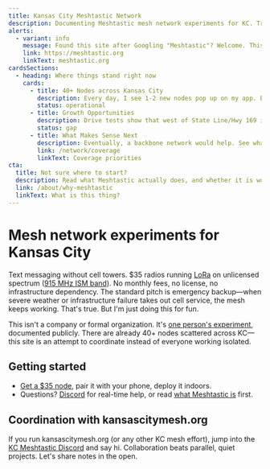 ```yaml
---
title: Kansas City Meshtastic Network
description: Documenting Meshtastic mesh network experiments for KC. Trying stuff, writing down what works, geeking out.
alerts:
  - variant: info
    message: Found this site after Googling "Meshtastic"? Welcome. This project documents my idea for Kansas City's build-out; the official project lives over at meshtastic.org.
    link: https://meshtastic.org
    linkText: meshtastic.org
cardsSections:
  - heading: Where things stand right now
    cards:
      - title: 40+ Nodes across Kansas City
        description: Every day, I see 1-2 new nodes pop up on my app. But there's room for more! Let's keep expanding the network.
        status: operational
      - title: Growth Opportunities
        description: Drive tests show that west of State Line/Hwy 169 is pretty silent. An elevated site west of State Line would bring the mesh westward and is the next logical move.
        status: gap
      - title: What Makes Sense Next
        description: Eventually, a backbone network would help. See what deployments might make the biggest impact.
        link: /network/coverage
        linkText: Coverage priorities
cta:
  title: Not sure where to start?
  description: Read what Meshtastic actually does, and whether it is worth your time.
  link: /about/why-meshtastic
  linkText: What is this thing?
---
```


# Mesh network experiments for Kansas City

Text messaging without cell towers. $35 radios running [LoRa](https://en.wikipedia.org/wiki/LoRa) on unlicensed spectrum ([915 MHz ISM band](https://en.wikipedia.org/wiki/ISM_radio_band)). No monthly fees, no license, no infrastructure dependency. The standard pitch is emergency backup—when severe weather or infrastructure failure takes out cell service, the mesh keeps working. That's true. But I'm just doing this for fun.

This isn't a company or formal organization. It's [one person's experiment](/about/operator), documented publicly. There are already 40+ nodes scattered across KC—this site is an attempt to coordinate instead of everyone working isolated.

## Getting started

- [Get a $35 node](/get-started/join), pair it with your phone, deploy it indoors.
- Questions? [Discord](https://discord.gg/eP5VSPKU) for real-time help, or read [what Meshtastic is](/about/why-meshtastic) first.

## Coordination with kansascitymesh.org

If you run kansascitymesh.org (or any other KC mesh effort), jump into the
[KC Meshtastic Discord](https://discord.gg/eP5VSPKU) and say hi. Collaboration
beats parallel, quiet projects. Let's share notes in the open.
